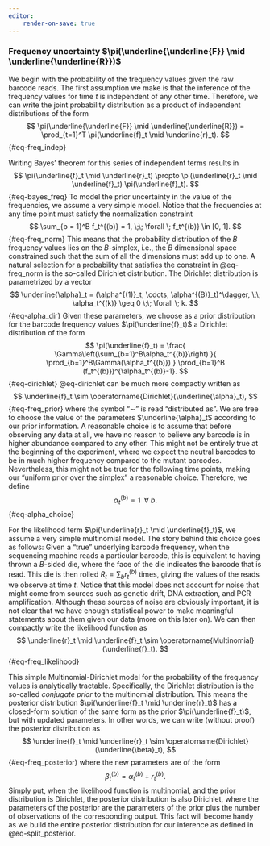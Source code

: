 ```yaml
---
editor:
    render-on-save: true
---
```


### Frequency uncertainty $\pi(\underline{\underline{F}} \mid \underline{\underline{R}})$ {#sec-bayes_freq}

We begin with the probability of the frequency values given the raw barcode
reads. The first assumption we make is that the inference of the frequency
values for time $t$ is independent of any other time. Therefore, we can write
the joint probability distribution as a product of independent distributions of
the form
$$
\pi(\underline{\underline{F}} \mid \underline{\underline{R}}) =
\prod_{t=1}^T \pi(\underline{f}_t \mid \underline{r}_t).
$${#eq-freq_indep}

Writing Bayes' theorem for this series of independent terms results in
$$
\pi(\underline{f}_t \mid \underline{r}_t) \propto
\pi(\underline{r}_t \mid \underline{f}_t)
\pi(\underline{f}_t).
$${#eq-bayes_freq}
To model the prior uncertainty in the value of the frequencies, we assume a very
simple model. Notice that the frequencies at any time point must satisfy the
normalization constraint
$$
\sum_{b = 1}^B f_t^{(b)} = 1, \;\; \forall \; f_t^{(b)} \in [0, 1].
$${#eq-freq_norm}
This means that the probability distribution of the $B$ frequency values lies on
the $B$-simplex, i.e., the $B$ dimensional space constrained such that the sum
of all the dimensions must add up to one. A natural selection for a probability
that satisfies the constraint in @eq-freq_norm is the so-called Dirichlet 
distribution. The Dirichlet distribution is parametrized by a vector
$$
\underline{\alpha}_t = (\alpha^{(1)}_t, \cdots, \alpha^{(B)}_t)^\dagger, 
\;\; \alpha_t^{(k)} \geq 0 \;\; \forall \; k.
$${#eq-alpha_dir}
Given these parameters, we choose as a prior distribution for the barcode
frequency values $\pi(\underline{f}_t)$ a Dirichlet distribution of the form
$$
\pi(\underline{f}_t) = \frac{
    \Gamma\left(\sum_{b=1}^B\alpha_t^{(b)}\right)
}{
    \prod_{b=1}^B\Gamma(\alpha_t^{(b)})
} 
\prod_{b=1}^B (f_t^{(b)})^{\alpha_t^{(b)}-1}.
$${#eq-dirichlet}
@eq-dirichlet can be much more compactly written as
$$
\underline{f}_t \sim \operatorname{Dirichlet}(\underline{\alpha}_t),
$${#eq-freq_prior}
where the symbol "$\sim$" is read "distributed as". We are free to choose the
value of the parameters $\underline{\alpha}_t$ according to our prior
information. A reasonable choice is to assume that before observing any data at
all, we have no reason to believe any barcode is in higher abundance compared to
any other. This might not be entirely true at the beginning of the experiment,
where we expect the neutral barcodes to be in much higher frequency compared to
the mutant barcodes. Nevertheless, this might not be true for the following time
points, making our "uniform prior over the simplex" a reasonable choice. 
Therefore, we define
$$
\alpha_t^{(b)} = 1 \;\; \forall \; b.
$${#eq-alpha_choice}

For the likelihood term $\pi(\underline{r}_t \mid \underline{f}_t)$, we assume a
very simple multinomial model. The story behind this choice goes as follows:
Given a "true" underlying barcode frequency, when the sequencing machine reads a
particular barcode, this is equivalent to having thrown a $B$-sided die, where
the face of the die indicates the barcode that is read. This die is then rolled
$R_t = \sum_b r_t^{(b)}$ times, giving the values of the reads we observe at
time $t$. Notice that this model does not account for noise that might come from
sources such as genetic drift, DNA extraction, and PCR amplification. Although
these sources of noise are obviously important, it is not clear that we have
enough statistical power to make meaningful statements about them given our data
(more on this later on). We can then compactly write the likelihood function as
$$
\underline{r}_t \mid \underline{f}_t \sim
\operatorname{Multinomial}(\underline{f}_t).
$${#eq-freq_likelihood}

This simple Multinomial-Dirichlet model for the probability of the frequency
values is analytically tractable. Specifically, the Dirichlet distribution is
the so-called *conjugate prior* to the multinomial distribution. This means the
posterior distribution $\pi(\underline{f}_t \mid \underline{r}_t)$ has a
closed-form solution of the same form as the prior $\pi(\underline{f}_t)$, but
with updated parameters. In other words, we can write (without proof) the
posterior distribution as
$$
\underline{f}_t \mid \underline{r}_t \sim
\operatorname{Dirichlet}(\underline{\beta}_t),
$${#eq-freq_posterior}
where the new parameters are of the form
$$
\beta_t^{(b)} = \alpha_t^{(b)} + r_t^{(b)}.
$$
Simply put, when the likelihood function is multinomial, and the prior 
distribution is Dirichlet, the posterior distribution is also Dirichlet, where
the parameters of the posterior are the parameters of the prior plus the number
of observations of the corresponding output. This fact will become handy
as we build the entire posterior distribution for our inference as defined in
@eq-split_posterior.